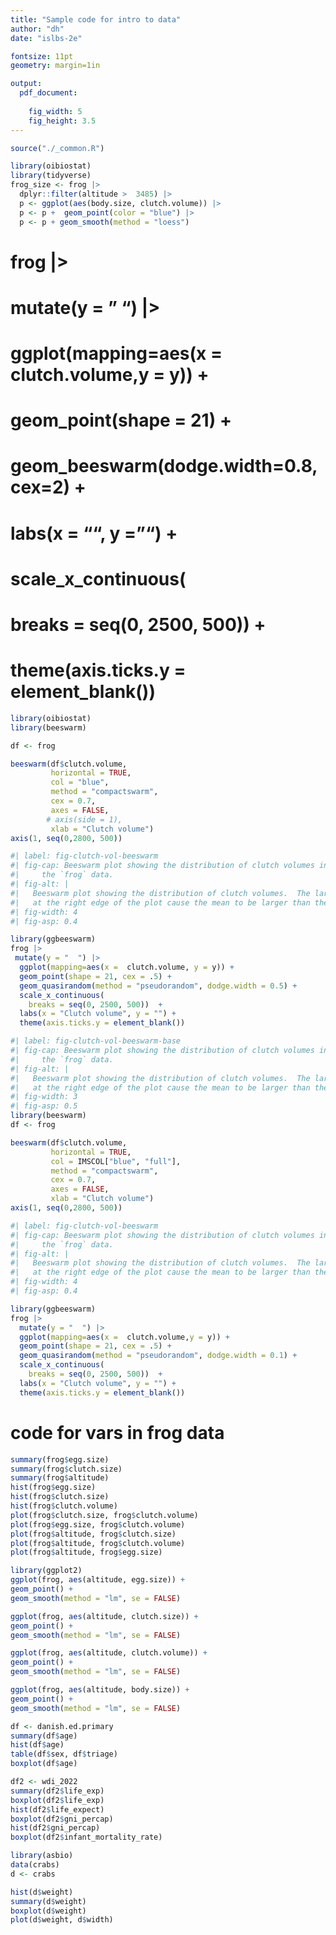 ```yaml
---
title: "Sample code for intro to data"
author: "dh"
date: "islbs-2e"

fontsize: 11pt
geometry: margin=1in

output:
  pdf_document:
    
    fig_width: 5
    fig_height: 3.5
---
```


```r
source("./_common.R")

```

```r
library(oibiostat)
library(tidyverse)
frog_size <- frog |> 
  dplyr::filter(altitude >  3485) |> 
  p <- ggplot(aes(body.size, clutch.volume)) |> 
  p <- p +  geom_point(color = "blue") |> 
  p <- p + geom_smooth(method = "loess")

```




# frog |> 
#   mutate(y = "  ") |> 
#   ggplot(mapping=aes(x =  clutch.volume,y = y)) + 
#   geom_point(shape = 21) +
#   geom_beeswarm(dodge.width=0.8,cex=2) +
#   labs(x = "", y = "") +
#   scale_x_continuous(
#     breaks = seq(0, 2500, 500))  +
#   theme(axis.ticks.y = element_blank())



<!-- alternative beeswarm -->

```r
library(oibiostat)
library(beeswarm)

df <- frog

beeswarm(df$clutch.volume,
         horizontal = TRUE,
         col = "blue",
         method = "compactswarm",
         cex = 0.7,
         axes = FALSE,
        # axis(side = 1),
         xlab = "Clutch volume")
axis(1, seq(0,2800, 500))


```


```r
#| label: fig-clutch-vol-beeswarm
#| fig-cap: Beeswarm plot showing the distribution of clutch volumes in
#|     the `frog` data.
#| fig-alt: |
#|   Beeswarm plot showing the distribution of clutch volumes.  The large values 
#|   at the right edge of the plot cause the mean to be larger than the median.
#| fig-width: 4
#| fig-asp: 0.4

library(ggbeeswarm)
frog |> 
 mutate(y = "  ") |> 
  ggplot(mapping=aes(x =  clutch.volume, y = y)) + 
  geom_point(shape = 21, cex = .5) +
  geom_quasirandom(method = "pseudorandom", dodge.width = 0.5) +
  scale_x_continuous(
    breaks = seq(0, 2500, 500))  +
  labs(x = "Clutch volume", y = "") +
  theme(axis.ticks.y = element_blank())

```



```r
#| label: fig-clutch-vol-beeswarm-base
#| fig-cap: Beeswarm plot showing the distribution of clutch volumes in
#|     the `frog` data.
#| fig-alt: |
#|   Beeswarm plot showing the distribution of clutch volumes.  The large values 
#|   at the right edge of the plot cause the mean to be larger than the median.
#| fig-width: 3
#| fig-asp: 0.5
library(beeswarm)
df <- frog

beeswarm(df$clutch.volume,
         horizontal = TRUE,
         col = IMSCOL["blue", "full"],
         method = "compactswarm",
         cex = 0.7,
         axes = FALSE,
         xlab = "Clutch volume")
axis(1, seq(0,2800, 500))

```


```r
#| label: fig-clutch-vol-beeswarm
#| fig-cap: Beeswarm plot showing the distribution of clutch volumes in
#|     the `frog` data.
#| fig-alt: |
#|   Beeswarm plot showing the distribution of clutch volumes.  The large values 
#|   at the right edge of the plot cause the mean to be larger than the median.
#| fig-width: 4
#| fig-asp: 0.4

library(ggbeeswarm)
frog |> 
  mutate(y = "  ") |> 
  ggplot(mapping=aes(x =  clutch.volume,y = y)) + 
  geom_point(shape = 21, cex = .5) +
  geom_quasirandom(method = "pseudorandom", dodge.width = 0.1) +
  scale_x_continuous(
    breaks = seq(0, 2500, 500))  +
  labs(x = "Clutch volume", y = "") +
  theme(axis.ticks.y = element_blank())

```

<!--

Looke at body.size vs altitude, body.size at the highest altitude, 
clutch.volume vs body.size overall and at the highest altitude.
Emphasize the weaknesses of the study as well as strengths.

This is our analysis.

Altitude and latitude are numeric variables in our coded dataset.  Acknowledge this

-->

# code for vars in frog data

```r
summary(frog$egg.size)
summary(frog$clutch.size)
summary(frog$altitude)
hist(frog$egg.size)
hist(frog$clutch.size)
hist(frog$clutch.volume)
plot(frog$clutch.size, frog$clutch.volume)
plot(frog$egg.size, frog$clutch.volume)
plot(frog$altitude, frog$clutch.size)
plot(frog$altitude, frog$clutch.volume)
plot(frog$altitude, frog$egg.size)
```


```r
library(ggplot2)
ggplot(frog, aes(altitude, egg.size)) + 
geom_point() +
geom_smooth(method = "lm", se = FALSE)

ggplot(frog, aes(altitude, clutch.size)) + 
geom_point() +
geom_smooth(method = "lm", se = FALSE)

ggplot(frog, aes(altitude, clutch.volume)) + 
geom_point() +
geom_smooth(method = "lm", se = FALSE)

ggplot(frog, aes(altitude, body.size)) + 
geom_point() +
geom_smooth(method = "lm", se = FALSE)


```

```r
df <- danish.ed.primary
summary(df$age)
hist(df$age)
table(df$sex, df$triage)
boxplot(df$age)

```

```r
df2 <- wdi_2022
summary(df2$life_exp)
boxplot(df2$life_exp)
hist(df2$life_expect)
boxplot(df2$gni_percap)
hist(df2$gni_percap)
boxplot(df2$infant_mortality_rate)


```

```r
library(asbio)
data(crabs)
d <- crabs

hist(d$weight)
summary(d$weight)
boxplot(d$weight)
plot(d$weight, d$width)

```

